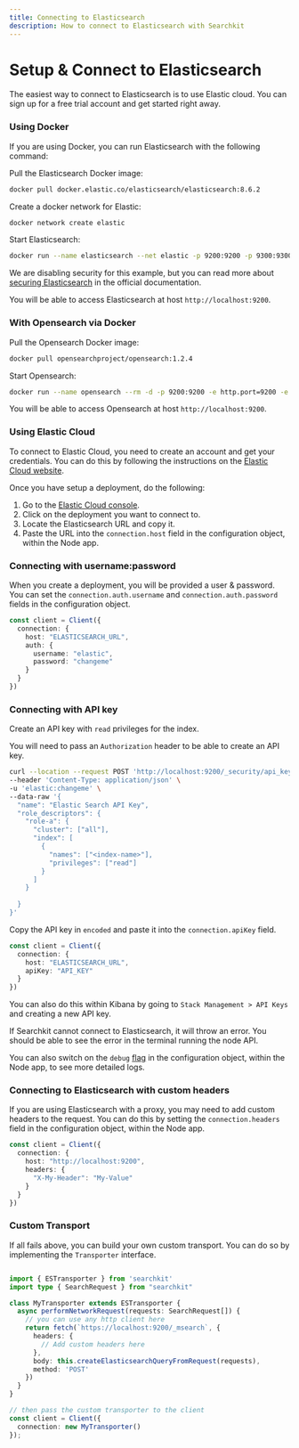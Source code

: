 ```yaml
---
title: Connecting to Elasticsearch
description: How to connect to Elasticsearch with Searchkit
---
```



# Setup & Connect to Elasticsearch

The easiest way to connect to Elasticsearch is to use Elastic cloud. You can sign up for a free trial account and get started right away.

### Using Docker

If you are using Docker, you can run Elasticsearch with the following command:

Pull the Elasticsearch Docker image:

```bash
docker pull docker.elastic.co/elasticsearch/elasticsearch:8.6.2
```

Create a docker network for Elastic:

```bash
docker network create elastic
```

Start Elasticsearch:

```bash
docker run --name elasticsearch --net elastic -p 9200:9200 -p 9300:9300 -e "discovery.type=single-node" -e "xpack.security.enabled=false" -e http.cors.enabled=true -e "http.cors.allow-origin='*'" -e http.cors.allow-headers=X-Requested-With,X-Auth-Token,Content-Type,Content-Length,Authorization -e http.cors.allow-credentials=true -e network.publish_host=localhost -e xpack.security.enabled=false docker.elastic.co/elasticsearch/elasticsearch:8.6.2
```

We are disabling security for this example, but you can read more about [securing Elasticsearch](https://www.elastic.co/guide/en/elasticsearch/reference/current/configuring-security.html) in the official documentation.

You will be able to access Elasticsearch at host `http://localhost:9200`.

### With Opensearch via Docker

Pull the Opensearch Docker image:

```bash
docker pull opensearchproject/opensearch:1.2.4
```

Start Opensearch:

```sh
docker run --name opensearch --rm -d -p 9200:9200 -e http.port=9200 -e discovery.type=single-node -e http.max_content_length=10MB -e http.cors.enabled=true -e "http.cors.allow-origin='*'" -e http.cors.allow-headers=X-Requested-With,X-Auth-Token,Content-Type,Content-Length,Authorization -e http.cors.allow-credentials=true opensearchproject/opensearch:1.2.4
```

You will be able to access Opensearch at host `http://localhost:9200`.

### Using Elastic Cloud

To connect to Elastic Cloud, you need to create an account and get your credentials. You can do this by following the instructions on the [Elastic Cloud website](https://www.elastic.co/cloud).

Once you have setup a deployment, do the following:

1. Go to the [Elastic Cloud console](https://cloud.elastic.co/).
2. Click on the deployment you want to connect to.
3. Locate the Elasticsearch URL and copy it.
4. Paste the URL into the `connection.host` field in the configuration object, within the Node app.

### Connecting with username:password

When you create a deployment, you will be provided a user & password. You can set the `connection.auth.username` and `connection.auth.password` fields in the configuration object.

```ts
const client = Client({
  connection: {
    host: "ELASTICSEARCH_URL",
    auth: {
      username: "elastic",
      password: "changeme"
    }
  }
})
```

### Connecting with API key

Create an API key with `read` privileges for the index. 

You will need to pass an `Authorization` header to be able to create an API key.

```bash
curl --location --request POST 'http://localhost:9200/_security/api_key' \
--header 'Content-Type: application/json' \
-u 'elastic:changeme' \
--data-raw '{
  "name": "Elastic Search API Key",
  "role_descriptors": { 
    "role-a": {
      "cluster": ["all"],
      "index": [
        {
          "names": ["<index-name>"],
          "privileges": ["read"]
        }
      ]
    }
    
  }
}'
```

Copy the API key in `encoded` and paste it into the `connection.apiKey` field. 

```ts
const client = Client({
  connection: {
    host: "ELASTICSEARCH_URL",
    apiKey: "API_KEY"
  }
})
```

You can also do this within Kibana by going to `Stack Management > API Keys` and creating a new API key.

If Searchkit cannot connect to Elasticsearch, it will throw an error. You should be able to see the error in the terminal running the node API.

You can also switch on the `debug` [flag](/docs/api-documentation/api#debug-mode) in the configuration object, within the Node app, to see more detailed logs.

### Connecting to Elasticsearch with custom headers

If you are using Elasticsearch with a proxy, you may need to add custom headers to the request. You can do this by setting the `connection.headers` field in the configuration object, within the Node app.

```ts
const client = Client({
  connection: {
    host: "http://localhost:9200",
    headers: {
      "X-My-Header": "My-Value"
    }
  }
})
```

### Custom Transport

If all fails above, you can build your own custom transport. You can do so by implementing the `Transporter` interface.

```ts

import { ESTransporter } from 'searchkit'
import type { SearchRequest } from "searchkit"

class MyTransporter extends ESTransporter {
  async performNetworkRequest(requests: SearchRequest[]) {
    // you can use any http client here
    return fetch(`https://localhost:9200/_msearch`, {
      headers: {
        // Add custom headers here
      },
      body: this.createElasticsearchQueryFromRequest(requests),
      method: 'POST'
    })
  }
}

// then pass the custom transporter to the client
const client = Client({
  connection: new MyTransporter()
});
```

